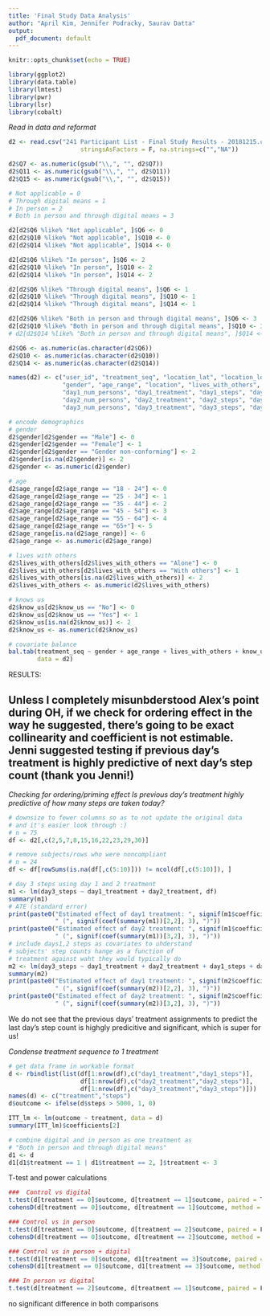 ```yaml
---
title: 'Final Study Data Analysis'
author: "April Kim, Jennifer Podracky, Saurav Datta"
output:
  pdf_document: default
---
```


```r
knitr::opts_chunk$set(echo = TRUE)
```

```r
library(ggplot2)
library(data.table)
library(lmtest)
library(pwr)
library(lsr)
library(cobalt)
```


*Read in data and reformat*
```r
d2 <- read.csv("241 Participant List - Final Study Results - 20181215.csv", 
                    stringsAsFactors = F, na.strings=c("","NA"))

d2$Q7 <- as.numeric(gsub("\\,", "", d2$Q7))
d2$Q11 <- as.numeric(gsub("\\,", "", d2$Q11))
d2$Q15 <- as.numeric(gsub("\\,", "", d2$Q15))

# Not applicable = 0
# Through digital means = 1
# In person = 2
# Both in person and through digital means = 3

d2[d2$Q6 %like% "Not applicable", ]$Q6 <- 0
d2[d2$Q10 %like% "Not applicable", ]$Q10 <- 0
d2[d2$Q14 %like% "Not applicable", ]$Q14 <- 0

d2[d2$Q6 %like% "In person", ]$Q6 <- 2
d2[d2$Q10 %like% "In person", ]$Q10 <- 2
d2[d2$Q14 %like% "In person", ]$Q14 <- 2

d2[d2$Q6 %like% "Through digital means", ]$Q6 <- 1
d2[d2$Q10 %like% "Through digital means", ]$Q10 <- 1
d2[d2$Q14 %like% "Through digital means", ]$Q14 <- 1

d2[d2$Q6 %like% "Both in person and through digital means", ]$Q6 <- 3
d2[d2$Q10 %like% "Both in person and through digital means", ]$Q10 <- 3
# d2[d2$Q14 %like% "Both in person and through digital means", ]$Q14 <- 3

d2$Q6 <- as.numeric(as.character(d2$Q6))
d2$Q10 <- as.numeric(as.character(d2$Q10))
d2$Q14 <- as.numeric(as.character(d2$Q14))

names(d2) <- c("user_id", "treatment_seq", "location_lat", "location_long", "name", "email", 
               "gender", "age_range", "location", "lives_with_others", "submitted_response", "noncompliance_ind", "know_us",
               "day1_num_persons", "day1_treatment", "day1_steps", "day1_upload_id", "day1_upload_filename", "day1_upload_size", "day_1_upload_filetype", 
               "day2_num_persons", "day2_treatment", "day2_steps", "day2_upload_id", "day2_upload_filename", "day2_upload_size", "day_2_upload_filetype",
               "day3_num_persons", "day3_treatment", "day3_steps", "day3_upload_id", "day3_upload_filename", "day3_upload_size", "day3_upload_filetype")

# encode demographics
# gender
d2$gender[d2$gender == "Male"] <- 0
d2$gender[d2$gender == "Female"] <- 1
d2$gender[d2$gender == "Gender non-conforming"] <- 2
d2$gender[is.na(d2$gender)] <- 2
d2$gender <- as.numeric(d2$gender)

# age
d2$age_range[d2$age_range == "18 - 24"] <- 0
d2$age_range[d2$age_range == "25 - 34"] <- 1
d2$age_range[d2$age_range == "35 - 44"] <- 2
d2$age_range[d2$age_range == "45 - 54"] <- 3
d2$age_range[d2$age_range == "55 - 64"] <- 4
d2$age_range[d2$age_range == "65+"] <- 5
d2$age_range[is.na(d2$age_range)] <- 6
d2$age_range <- as.numeric(d2$age_range)

# lives with others
d2$lives_with_others[d2$lives_with_others == "Alone"] <- 0
d2$lives_with_others[d2$lives_with_others == "With others"] <- 1
d2$lives_with_others[is.na(d2$lives_with_others)] <- 2
d2$lives_with_others <- as.numeric(d2$lives_with_others)

# knows us
d2$know_us[d2$know_us == "No"] <- 0
d2$know_us[d2$know_us == "Yes"] <- 1
d2$know_us[is.na(d2$know_us)] <- 2
d2$know_us <- as.numeric(d2$know_us)

# covariate balance
bal.tab(treatment_seq ~ gender + age_range + lives_with_others + know_us + location_lat + location_long, 
        data = d2)

```


RESULTS:

## Unless I completely misunbderstood Alex's point during OH, if we check for ordering effect in the way he suggested, there's going to be exact collinearity and coefficient is not estimable. Jenni suggested testing if previous day's treatment is highly predictive of next day's step count (thank you Jenni!) ##
*Checking for ordering/priming effect*
*Is previous day's treatment highly predictive of how many steps are taken today?*
```r
# downsize to fewer columns so as to not update the original data
# and it's easier look through :)
# n = 75
df <- d2[,c(2,5,7,8,15,16,22,23,29,30)]

# remove subjects/rows who were noncompliant 
# n = 24
df <- df[rowSums(is.na(df[,c(5:10)])) != ncol(df[,c(5:10)]), ]

# day 3 steps using day 1 and 2 treatment
m1 <- lm(day3_steps ~ day1_treatment + day2_treatment, df)
summary(m1)
# ATE (standard error)
print(paste0("Estimated effect of day1 treatment: ", signif(m1$coefficients[2], 3),
             " (", signif(coef(summary(m1))[2,2], 3), ")"))
print(paste0("Estimated effect of day2 treatment: ", signif(m1$coefficients[3], 3),
             " (", signif(coef(summary(m1))[3,2], 3), ")"))
# include days1,2 steps as covariates to uhderstand
# subjects' step counts hange as a function of
# treatment against waht they would typically do
m2 <- lm(day3_steps ~ day1_treatment + day2_treatment + day1_steps + day2_steps, df)
summary(m2)
print(paste0("Estimated effect of day1 treatment: ", signif(m2$coefficients[2], 3),
             " (", signif(coef(summary(m2))[2,2], 3), ")"))
print(paste0("Estimated effect of day2 treatment: ", signif(m2$coefficients[3], 3),
             " (", signif(coef(summary(m2))[3,2], 3), ")"))
```
We do not see that the previous days' treatment assignments to predict the last day's step count is highgly predicitive and significant, which is super for us!

*Condense treatment sequence to 1 treatment*
```r
# get data frame in workable format
d <- rbindlist(list(df[1:nrow(df),c("day1_treatment","day1_steps")],
                    df[1:nrow(df),c("day2_treatment","day2_steps")],
                    df[1:nrow(df),c("day3_treatment","day3_steps")]))
names(d) <- c("treatment","steps")
d$outcome <- ifelse(d$steps > 5000, 1, 0)

ITT_lm <- lm(outcome ~ treatment, data = d)
summary(ITT_lm)$coefficients[2]

# combine digital and in person as one treatment as
# "Both in person and through digital means"
d1 <- d
d1[d1$treatment == 1 | d1$treatment == 2, ]$treatment <- 3
```

T-test and power calculations
```r
###  Control vs digital 
t.test(d[treatment == 0]$outcome, d[treatment == 1]$outcome, paired = T)
cohensD(d[treatment == 0]$outcome, d[treatment == 1]$outcome, method = "unequal")

### Control vs in person 
t.test(d[treatment == 0]$outcome, d[treatment == 2]$outcome, paired = F)
cohensD(d[treatment == 0]$outcome, d[treatment == 2]$outcome, method = "unequal")

### Control vs in person + digital
t.test(d1[treatment == 0]$outcome, d1[treatment == 3]$outcome, paired = F)
cohensD(d1[treatment == 0]$outcome, d1[treatment == 3]$outcome, method = "unequal")

### In person vs digital 
t.test(d[treatment == 2]$outcome, d[treatment == 1]$outcome, paired = F)
```
no significant difference in both comparisons

